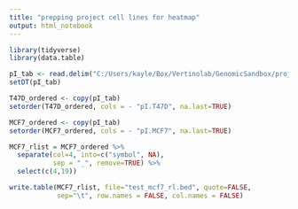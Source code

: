 ```yaml
---
title: "prepping project cell lines for heatmap"
output: html_notebook
---
```


```r
library(tidyverse)
library(data.table)
```
```r
pI_tab <- read.delim("C:/Users/kayle/Box/Vertinolab/GenomicSandbox/project_cell_lines/ProSeq/pI/V3/project_cell_lines_pI.txt")
setDT(pI_tab)
```

```r
T47D_ordered <- copy(pI_tab)
setorder(T47D_ordered, cols = - "pI.T47D", na.last=TRUE)
```

```r
MCF7_ordered <- copy(pI_tab)
setorder(MCF7_ordered, cols = - "pI.MCF7", na.last=TRUE)
```

```r
MCF7_rlist = MCF7_ordered %>%
  separate(col=4, into=c("symbol", NA),
           sep = "_", remove=TRUE) %>%
  select(c(4,19))

write.table(MCF7_rlist, file="test_mcf7_rl.bed", quote=FALSE,
            sep="\t", row.names = FALSE, col.names = FALSE)
```


